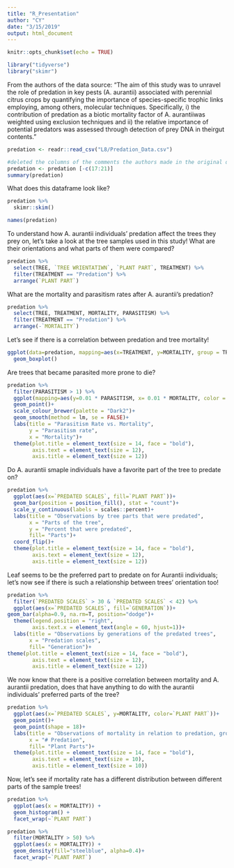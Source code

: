 ```yaml
---
title: "R_Presentation"
author: "CY"
date: "3/15/2019"
output: html_document
---
```


```r
knitr::opts_chunk$set(echo = TRUE)
```

```r
library("tidyverse")
library("skimr")
```
 
From the authors of the data source:
"The aim of this study was to unravel the role of predation  in  key pests (A.  aurantii) associated with perennial citrus crops by quantifying the importance of species-specific trophic links employing, among  others, molecular  techniques.
Specifically,  i)  the  contribution  of  predation  as  a biotic  mortality  factor  of A. aurantiiwas weighted using exclusion  techniques and ii) the  relative importance of potential predators was assessed through detection of prey DNA in theirgut contents."

```r
predation <- readr::read_csv("L8/Predation_Data.csv")
```

```r
#deleted the columns of the comments the authors made in the original data with df <- df [-c(col:col')]
predation <- predation [-c(17:21)]
summary(predation)
```

What does this dataframe look like?
```r
predation %>% 
  skimr::skim()
```

```r
names(predation)
```

To understand how A. aurantii individuals' predation affect the trees they prey on, let's take a look at the tree samples used in this study! What are their orientations and what parts of them were compared? 
```r
predation %>%
  select(TREE, `TREE WRIENTATIWN`, `PLANT PART`, TREATMENT) %>%
  filter(TREATMENT == "Predation") %>%
  arrange(`PLANT PART`)
```

What are the mortality and parasitism rates after A. aurantii's predation?
```r
predation %>%
  select(TREE, TREATMENT, MORTALITY, PARASITISM) %>%
  filter(TREATMENT == "Predation") %>%
  arrange(-`MORTALITY`)
```

Let's see if there is a correlation between predation and tree mortality!
```r
ggplot(data=predation, mapping=aes(x=TREATMENT, y=MORTALITY, group = TREATMENT, fill = TREATMENT)) +
  geom_boxplot()
```

Are trees that became parasited more prone to die?
```r
predation %>%
  filter(PARASITISM > 1) %>%
  ggplot(mapping=aes(y=0.01 * PARASITISM, x= 0.01 * MORTALITY, color = `PLANT PART`)) +
  geom_point()+
  scale_colour_brewer(palette = "Dark2")+
  geom_smooth(method = lm, se = FALSE)+
  labs(title = "Parasitism Rate vs. Mortality",
       y = "Parasitism rate",
       x = "Mortality")+
  theme(plot.title = element_text(size = 14, face = "bold"),
        axis.text = element_text(size = 12),
        axis.title = element_text(size = 12))
```

Do A. aurantii smaple individuals have a favorite part of the tree to predate on?
```r
predation %>% 
  ggplot(aes(x=`PREDATED SCALES`, fill=`PLANT PART`))+
  geom_bar(position = position_fill(), stat = "count")+ 
  scale_y_continuous(labels = scales::percent)+
  labs(title = "Observations by tree parts that were predated",
       x = "Parts of the tree", 
       y = "Percent that were predated",
       fill= "Parts")+
  coord_flip()+
  theme(plot.title = element_text(size = 14, face = "bold"),
        axis.text = element_text(size = 12),
        axis.title = element_text(size = 12))
```

Leaf seems to be the preferred part to predate on for Aurantii individuals; let's now see if there is such a relationship between trees' orientation too!
```r
predation %>% 
  filter(`PREDATED SCALES` > 30 & `PREDATED SCALES` < 42) %>%
  ggplot(aes(x=`PREDATED SCALES`, fill=`GENERATION`))+
geom_bar(alpha=0.9, na.rm=T, position="dodge")+
  theme(legend.position = "right",
        axis.text.x = element_text(angle = 60, hjust=1))+
  labs(title = "Observations by generations of the predated trees",
       x = "Predation scales",
       fill= "Generation")+
theme(plot.title = element_text(size = 14, face = "bold"),
        axis.text = element_text(size = 12),
        axis.title = element_text(size = 12))
```

We now know that there is a positive correlation between mortality and A. aurantii predation, does that have anything to do with the aurantii individuals' preferred parts of the tree?
```r
predation %>% 
  ggplot(aes(x=`PREDATED SCALES`, y=MORTALITY, color=`PLANT PART`))+
  geom_point()+
  geom_point(shape = 18)+
  labs(title = "Observations of mortality in relation to predation, grouped by plant parts",
       x = "# Predation",
       fill= "Plant Parts")+
  theme(plot.title = element_text(size = 14, face = "bold"),
        axis.text = element_text(size = 10),
        axis.title = element_text(size = 10))

```


Now, let's see if mortality rate has a different distribution between different parts of the sample trees!
```r
predation %>%
  ggplot(aes(x = MORTALITY)) +
  geom_histogram() +
  facet_wrap(~`PLANT PART`)
```



```r
predation %>%
  filter(MORTALITY > 50) %>%
  ggplot(aes(x = MORTALITY)) +
  geom_density(fill="steelblue", alpha=0.4)+
  facet_wrap(~`PLANT PART`)
```

















